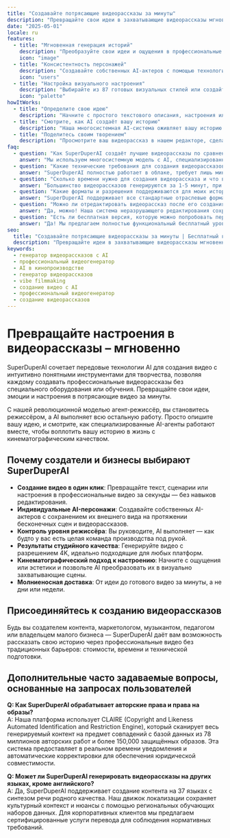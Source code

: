 ```yaml
---
title: "Создавайте потрясающие видеорассказы за минуты"
description: "Превращайте свои идеи в захватывающие видеорассказы мгновенно с помощью SuperDuperAI. Бесплатное создание видео с AI, которому доверяют более 2000 создателей, бизнесов и музыкантов. Попробуйте сейчас!"
date: "2025-05-01"
locale: ru
features:
  - title: "Мгновенная генерация историй"
    description: "Преобразуйте свои идеи и ощущения в профессиональные видеорассказы всего за 30 секунд с помощью нашей революционной технологии NeuralVid 3.0 — точность 98,7% гарантирована."
    icon: "image"
  - title: "Консистентность персонажей"
    description: "Создавайте собственных AI-актеров с помощью технологии LORA — сохраняйте безупречный внешний вид персонажей в бесконечных сценах и видеорассказах."
    icon: "users"
  - title: "Настройка визуального настроения"
    description: "Выбирайте из 87 готовых визуальных стилей или создайте свой уникальный видеостиль с помощью нашего интуитивно понятного интерфейса StyleLab — запуск в январе 2024 года."
    icon: "palette"
howItWorks:
  - title: "Определите свою идею"
    description: "Начните с простого текстового описания, настроения или эмоции. Наш передовой AI распознает ключевые визуальные элементы, персонажей и переходы сцен, чтобы точно соответствовать вашему творческому замыслу."
  - title: "Смотрите, как AI создаёт вашу историю"
    description: "Наша многосистемная AI-система оживляет вашу историю кадр за кадром с точностью уровня режиссера, предоставляя вам возможности для корректировки и уточнения на любом этапе."
  - title: "Поделитесь своим творением"
    description: "Просмотрите ваш видеорассказ в нашем редакторе, сделайте быстрые правки, если нужно, и экспортируйте в любой формат с кастомными пресетами для TikTok, Instagram, YouTube и LinkedIn."
faq:
  - question: "Как SuperDuperAI создаёт лучшие видеорассказы по сравнению с другими AI-генераторами?"
    answer: "Мы используем многосистемную модель с AI, специализированным на композиции, освещении, динамике движения и консистентности персонажей. Каждый агент сосредоточен на одном аспекте кинематографического процесса, что приводит к заметно более высокому качеству выходного материала."
  - question: "Какие технические требования для создания видеорассказов?"
    answer: "SuperDuperAI полностью работает в облаке, требует лишь минимальное интернет-соединение 10 Мбит/с для стабильного взаимодействия. Платформа поддерживает все современные браузеры, выпущенные после января 2022 года, с наилучшей производительностью на Chrome и Safari для функций реального времени. Для 4K-контента мы рекомендуем наш корпоративный план с выделенными ресурсами рендеринга."
  - question: "Сколько времени нужно для создания видеорассказа и что влияет на время создания?"
    answer: "Большинство видеорассказов генерируются за 1-5 минут, при этом среднее время завершения для 60-секундных клипов составляет 2 минуты 48 секунд. Время создания в основном зависит от сложности истории, а не от разрешения. Наша распределенная система рендеринга автоматически выделяет дополнительные вычислительные ресурсы в пиковые периоды, а корпоративные клиенты получают приоритетную обработку, что сокращает время ожидания примерно на 40%."
  - question: "Какие форматы и разрешения поддерживаются для моих историй?"
    answer: "SuperDuperAI поддерживает все стандартные отраслевые форматы, включая H.264/MP4, ProRes, H.265/HEVC и WebM с разрешениями до 4K (3840×2160). Мы предлагаем пресеты аспектных соотношений, оптимизированных для каждой платформы (16:9, 9:16, 1:1, 4:5), а также настраиваемые размеры. Наши алгоритмы сжатия сохраняют визуальное качество, уменьшая размер файлов до 40%."
  - question: "Можно ли отредактировать видеорассказ после его создания?"
    answer: "Да, можно! Наша система неразрушающего редактирования сохраняет все параметры генерации, позволяя вам вносить неограниченные изменения без потери качества. Функция Editor Pro (доступна на планах Plus и Business) включает профессиональные инструменты, такие как ключевая анимация, цветокоррекция с поддержкой LUT и синхронизация аудио. Мы также предлагаем плагины для Adobe Premiere Pro и Final Cut Pro."
  - question: "Есть ли бесплатная версия, которую можно попробовать перед подпиской?"
    answer: "Да! Мы предлагаем полностью функциональный бесплатный уровень, который включает до 5 минут сгенерированного видео в месяц с разрешением 720p. Наши премиум-планы начинаются с $29/месяц для уровня Creator (30 минут, 1080p) и доходят до $199/месяц для пользователей Business (неограниченные минуты, 4K-разрешение, приоритетное рендеринг). Все платные планы включают нашу эксклюзивную функцию StyleLab и продвинутые возможности редактирования."
seo:
  title: "Создавайте потрясающие видеорассказы за минуты | Бесплатный генератор и создатель видеорассказов с AI"
  description: "Превращайте идеи в захватывающие видеорассказы мгновенно с помощью SuperDuperAI. Бесплатное создание видео с AI, которому доверяют 10,000+ создателей, бизнесов и музыкантов. Попробуйте сейчас!"
keywords:
  - генератор видеорассказов с AI
  - профессиональный видеогенератор
  - AI в кинопроизводстве
  - генератор видеорассказов
  - vibe filmmaking
  - создание видео с AI
  - профессиональный видеогенератор
  - создание видеорассказов
---
```


# Превращайте настроения в видеорассказы – мгновенно

SuperDuperAI сочетает передовые технологии AI для создания видео с интуитивно понятными инструментами для творчества, позволяя каждому создавать профессиональные видеорассказы без специального оборудования или обучения. Превращайте свои идеи, эмоции и настроения в потрясающие видео за минуты.

С нашей революционной моделью агент-режиссёр, вы становитесь режиссёром, а AI выполняет всю остальную работу. Просто опишите вашу идею, и смотрите, как специализированные AI-агенты работают вместе, чтобы воплотить вашу историю в жизнь с кинематографическим качеством.

## Почему создатели и бизнесы выбирают SuperDuperAI

- **Создание видео в один клик**: Превращайте текст, сценарии или настроения в профессиональные видео за секунды — без навыков редактирования.
- **Индивидуальные AI-персонажи**: Создавайте собственных AI-актеров с сохранением их внешнего вида на протяжении бесконечных сцен и видеорассказов.
- **Контроль уровня режиссёра**: Вы руководите, AI выполняет — как будто у вас есть целая команда производства под рукой.
- **Результаты студийного качества**: Генерируйте видео с разрешением 4K, идеально подходящие для любых платформ.
- **Кинематографический подход к настроению**: Начните с ощущения или эстетики и позвольте AI преобразовать их в визуально захватывающие сцены.
- **Молниеносная доставка**: От идеи до готового видео за минуты, а не дни или недели.

## Присоединяйтесь к созданию видеорассказов

Будь вы создателем контента, маркетологом, музыкантом, педагогом или владельцем малого бизнеса — SuperDuperAI даёт вам возможность рассказать свою историю через профессиональные видео без традиционных барьеров: стоимости, времени и технической подготовки.

## Дополнительные часто задаваемые вопросы, основанные на запросах пользователей

**Q: Как SuperDuperAI обрабатывает авторские права и права на образы?**  
A: Наша платформа использует CLAIRE (Copyright and Likeness Automated Identification and Restriction Engine), который сканирует весь генерируемый контент на предмет совпадений с базой данных из 78 миллионов авторских работ и более 150,000 защищённых образов. Эта система предоставляет в реальном времени уведомления и автоматические корректировки для обеспечения юридической совместимости.

**Q: Может ли SuperDuperAI генерировать видеорассказы на других языках, кроме английского?**  
A: Да, SuperDuperAI поддерживает создание контента на 37 языках с синтезом речи родного качества. Наш движок локализации сохраняет культурный контекст и нюансы с помощью региональных обучающих наборов данных. Для корпоративных клиентов мы предлагаем сертифицированные услуги перевода для соблюдения нормативных требований.
